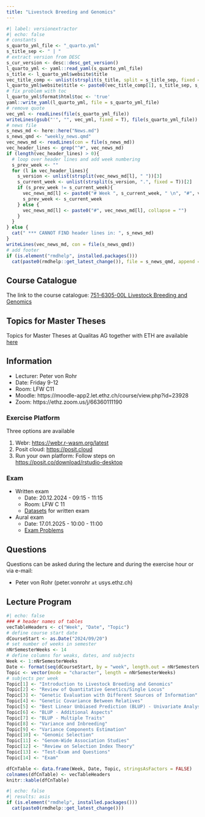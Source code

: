 ```yaml
---
title: "Livestock Breeding and Genomics"
---
```


```r
#| label: versionextractor
#| echo: false
# constants
s_quarto_yml_file <- "_quarto.yml"
s_title_sep <- " | "
# extract version from DESC
s_cur_version <- desc::desc_get_version()
l_quarto_yml <- yaml::read_yaml(s_quarto_yml_file)
s_title <- l_quarto_yml$website$title
vec_title_comp <- unlist(strsplit(s_title, split = s_title_sep, fixed = T))
l_quarto_yml$website$title <- paste0(vec_title_comp[1], s_title_sep, s_cur_version, collapse = "")
# fix problem with toc
l_quarto_yml$format$html$toc <- 'true'
yaml::write_yaml(l_quarto_yml, file = s_quarto_yml_file)
# remove quote
vec_yml <- readLines(file(s_quarto_yml_file))
writeLines(gsub("'", "", vec_yml, fixed = T), file(s_quarto_yml_file))
# news file
s_news_md <- here::here("News.md")
s_news_qmd <- "weekly_news.qmd"
vec_news_md <- readLines(con = file(s_news_md))
vec_header_lines <- grep("^#", vec_news_md)
if (length(vec_header_lines) > 0){
  # loop over header lines and add week numbering
  s_prev_week <- ""
  for (l in vec_header_lines){
    s_version <- unlist(strsplit(vec_news_md[l], " "))[3]
    s_current_week <- unlist(strsplit(s_version, ".", fixed = T))[2]
    if (s_prev_week != s_current_week){
      vec_news_md[l] <- paste0("# Week ", s_current_week, " \n", "#", vec_news_md[l], collapse = "")
      s_prev_week <- s_current_week
    } else {
      vec_news_md[l] <- paste0("#", vec_news_md[l], collapse = "")
    }
  }
} else {
  cat(" *** CANNOT FIND header lines in: ", s_news_md)
}
writeLines(vec_news_md, con = file(s_news_qmd))
# add footer
if (is.element("rmdhelp", installed.packages()))
  cat(paste0(rmdhelp::get_latest_change()), file = s_news_qmd, append = T)

```


## Course Catalogue
The link to the course catalogue: [751-6305-00L  Livestock Breeding and Genomics](https://www.vvz.ethz.ch/Vorlesungsverzeichnis/lerneinheit.view?lerneinheitId=182596&semkez=2024W&ansicht=LEHRVERANSTALTUNGEN&lang=en)


## Topics for Master Theses
Topics for Master Theses at Qualitas AG together with ETH are available [here](https://charlotte-ngs.github.io/lbgfs2024/topics_msc_intern/topics_msc_intern.html)


## Information
- Lecturer: Peter von Rohr
- Date: Friday 9-12
- Room: LFW C11 
- Moodle: https://moodle-app2.let.ethz.ch/course/view.php?id=23928
- Zoom: https://ethz.zoom.us/j/66360111190


### Exercise Platform
Three options are available

1. Webr: [https://webr.r-wasm.org/latest](https://webr.r-wasm.org/latest)
2. Posit cloud: [https://posit.cloud](https://posit.cloud)
3. Run your own platform: Follow steps on [https://posit.co/download/rstudio-desktop](https://posit.co/download/rstudio-desktop)


### Exam
- Written exam
    + Date: 20.12.2024 - 09:15 - 11:15
    + Room: LFW C 11
    + [Datasets](https://charlotte-ngs.github.io/lbgfs2024/exam/20241220_exam_datasets.html) for written exam
- Aural exam
    + Date: 17.01.2025 - 10:00 - 11:00
    + [Exam Problems](https://charlotte-ngs.github.io/lbgfs2024/aural_exam)


## Questions
Questions can be asked during the lecture and during the exercise hour or via e-mail: 

- Peter von Rohr (peter.vonrohr `at` usys.ethz.ch)


## Lecture Program
```r
#| echo: false
### # header names of tables
vecTableHeaders <- c("Week", "Date", "Topic")
# define course start date
dCourseStart <- as.Date("2024/09/20")
# set number of weeks in semester
nNrSemesterWeeks <- 14
# define columns for weaks, dates, and subjects
Week <- 1:nNrSemesterWeeks
Date <- format(seq(dCourseStart, by = "week", length.out = nNrSemesterWeeks), "%d.%m")
Topic <- vector(mode = "character", length = nNrSemesterWeeks)
# subjects per week
Topic[1] <- "Introduction to Livestock Breeding and Genomics"
Topic[2] <- "Review of Quantitative Genetics/Single Locus"
Topic[3] <- "Genetic Evaluation with Different Sources of Information"
Topic[4] <- "Genetic Covariance Between Relatives"
Topic[5] <- "Best Linear Unbiased Prediction (BLUP) - Univariate Analysis"
Topic[6] <- "BLUP - Additional Aspects"
Topic[7] <- "BLUP - Multiple Traits"
Topic[8] <- "Variance and Inbreeding"
Topic[9] <- "Variance Components Estimation"
Topic[10] <- "Genomic Selection"
Topic[11] <- "Genom-Wide Association Studies"
Topic[12] <- "Review on Selection Index Theory"
Topic[13] <- "Test-Exam and Questions"
Topic[14] <- "Exam"

dfCnTable <- data.frame(Week, Date, Topic, stringsAsFactors = FALSE)
colnames(dfCnTable) <- vecTableHeaders
knitr::kable(dfCnTable)
```



```r
#| echo: false
#| results: asis
if (is.element("rmdhelp", installed.packages()))
  cat(paste0(rmdhelp::get_latest_change()))
```

